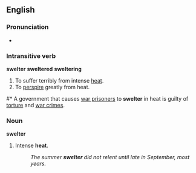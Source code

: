 ==English==
===Pronunciation===
*{{audio|en-us-swelter.ogg|Audio (US)}}

===Intransitive verb===
'''swelter''' '''sweltered''' '''sweltering'''
# To suffer terribly from intense [[heat]].
# To [[perspire]] greatly from heat.
<!--This example needs its own definition-->
#* A government that causes [[war prisoner]]s to '''swelter''' in heat is guilty of [[torture]] and [[:w:war crimes|war crimes]].

===Noun===
'''swelter'''
#Intense '''heat'''.
#:''The summer '''swelter''' did not relent until late in September, most years.''